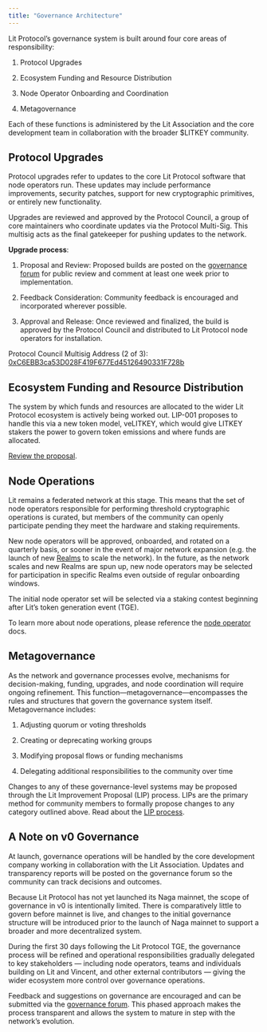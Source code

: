 ```yaml
---
title: "Governance Architecture"
---
```


Lit Protocol’s governance system is built around four core areas of responsibility:

1. Protocol Upgrades

2. Ecosystem Funding and Resource Distribution

3. Node Operator Onboarding and Coordination

4. Metagovernance

Each of these functions is administered by the Lit Association and the core development team in collaboration with the broader \$LITKEY community.

## Protocol Upgrades

Protocol upgrades refer to updates to the core Lit Protocol software that node operators run. These updates may include performance improvements, security patches, support for new cryptographic primitives, or entirely new functionality. 

Upgrades are reviewed and approved by the Protocol Council, a group of core maintainers who coordinate updates via the Protocol Multi-Sig. This multisig acts as the final gatekeeper for pushing updates to the network.

**Upgrade process**:

1. Proposal and Review: Proposed builds are posted on the [governance forum](https://litprotocol.discourse.group/categories) for public review and comment at least one week prior to implementation.

2. Feedback Consideration: Community feedback is encouraged and incorporated wherever possible.

3. Approval and Release: Once reviewed and finalized, the build is approved by the Protocol Council and distributed to Lit Protocol node operators for installation.

Protocol Council Multisig Address (2 of 3):
[0xC6EBB3ca53D028F419F677Ed45126490331F728b](https://lit-chain-explorer.litprotocol.com/address/0xC6EBB3ca53D028F419F677Ed45126490331F728b?tab=index)

## Ecosystem Funding and Resource Distribution

The system by which funds and resources are allocated to the wider Lit Protocol ecosystem is actively being worked out. LIP-001 proposes to handle this via a new token model, veLITKEY, which would give LITKEY stakers the power to govern token emissions and where funds are allocated. 

[Review the proposal](https://litprotocol.discourse.group/t/lip-001-velitkey-a-token-model-for-sovereign-economic-development/14).

## Node Operations

Lit remains a federated network at this stage. This means that the set of node operators responsible for performing threshold cryptographic operations is curated, but members of the community can openly participate pending they meet the hardware and staking requirements. 

New node operators will be approved, onboarded, and rotated on a quarterly basis, or sooner in the event of major network expansion (e.g. the launch of new [Realms](https://spark.litprotocol.com/enhancing-threshold-security-and-performance-at-scale-introducing-shadow-splicing/) to scale the network).
In the future, as the network scales and new Realms are spun up, new node operators may be selected for participation in specific Realms even outside of regular onboarding windows.

The initial node operator set will be selected via a staking contest beginning after Lit’s token generation event (TGE).

To learn more about node operations, please reference the [node operator](/node-ops/overview) docs.

## Metagovernance

As the network and governance processes evolve, mechanisms for decision-making, funding, upgrades, and node coordination will require ongoing refinement. This function—metagovernance—encompasses the rules and structures that govern the governance system itself.
Metagovernance includes:

1. Adjusting quorum or voting thresholds

2. Creating or deprecating working groups

3. Modifying proposal flows or funding mechanisms

4. Delegating additional responsibilities to the community over time

Changes to any of these governance-level systems may be proposed through the Lit Improvement Proposal (LIP) process. LIPs are the primary method for community members to formally propose changes to any category outlined above. Read about the [LIP process](/governance/lit-improvement-proposals).

## A Note on v0 Governance

At launch, governance operations will be handled by the core development company working in collaboration with the Lit Association. Updates and transparency reports will be posted on the governance forum so the community can track decisions and outcomes.

Because Lit Protocol has not yet launched its Naga mainnet, the scope of governance in v0 is intentionally limited. There is comparatively little to govern before mainnet is live, and changes to the initial governance structure will be introduced prior to the launch of Naga mainnet to support a broader and more decentralized system.

During the first 30 days following the Lit Protocol TGE, the governance process will be refined and operational responsibilities gradually delegated to key stakeholders — including node operators, teams and individuals building on Lit and Vincent, and other external contributors — giving the wider ecosystem more control over governance operations.

Feedback and suggestions on governance are encouraged and can be submitted via the [governance forum](https://litprotocol.discourse.group/). This phased approach makes the process transparent and allows the system to mature in step with the network’s evolution.
